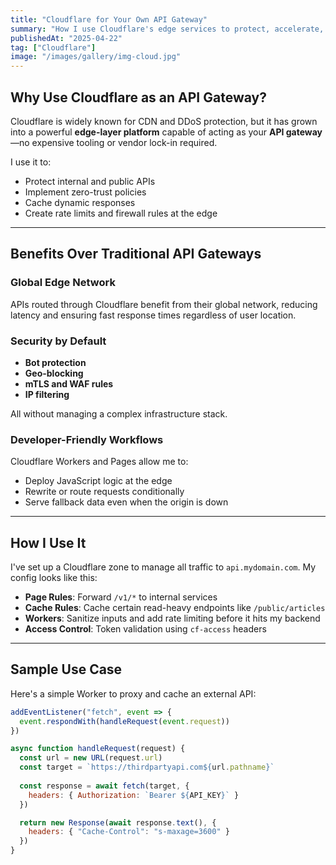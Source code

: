 ```yaml
---
title: "Cloudflare for Your Own API Gateway"
summary: "How I use Cloudflare's edge services to protect, accelerate, and simplify my API infrastructure."
publishedAt: "2025-04-22"
tag: ["Cloudflare"]
image: "/images/gallery/img-cloud.jpg"
---
```


## Why Use Cloudflare as an API Gateway?

Cloudflare is widely known for CDN and DDoS protection, but it has grown into a powerful **edge-layer platform** capable of acting as your **API gateway**—no expensive tooling or vendor lock-in required.

I use it to:
- Protect internal and public APIs
- Implement zero-trust policies
- Cache dynamic responses
- Create rate limits and firewall rules at the edge

---

## Benefits Over Traditional API Gateways

###  Global Edge Network  
APIs routed through Cloudflare benefit from their global network, reducing latency and ensuring fast response times regardless of user location.

###  Security by Default  
- **Bot protection**
- **Geo-blocking**
- **mTLS and WAF rules**
- **IP filtering**

All without managing a complex infrastructure stack.

###  Developer-Friendly Workflows  
Cloudflare Workers and Pages allow me to:
- Deploy JavaScript logic at the edge
- Rewrite or route requests conditionally
- Serve fallback data even when the origin is down

---

## How I Use It

I've set up a Cloudflare zone to manage all traffic to `api.mydomain.com`. My config looks like this:

-  **Page Rules**: Forward `/v1/*` to internal services
-  **Cache Rules**: Cache certain read-heavy endpoints like `/public/articles`
-  **Workers**: Sanitize inputs and add rate limiting before it hits my backend
-  **Access Control**: Token validation using `cf-access` headers

---

## Sample Use Case

Here's a simple Worker to proxy and cache an external API:

```js
addEventListener("fetch", event => {
  event.respondWith(handleRequest(event.request))
})

async function handleRequest(request) {
  const url = new URL(request.url)
  const target = `https://thirdpartyapi.com${url.pathname}`
  
  const response = await fetch(target, {
    headers: { Authorization: `Bearer ${API_KEY}` }
  })

  return new Response(await response.text(), {
    headers: { "Cache-Control": "s-maxage=3600" }
  })
}

